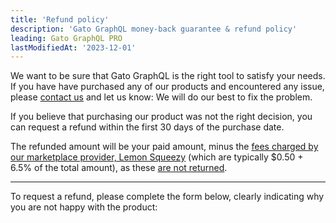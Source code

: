 ```yaml
---
title: 'Refund policy'
description: 'Gato GraphQL money-back guarantee & refund policy'
leading: Gato GraphQL PRO
lastModifiedAt: '2023-12-01'
---
```


We want to be sure that Gato GraphQL is the right tool to satisfy your needs. If you have have purchased any of our products and encountered any issue, please [contact us](/contact/) and let us know: We will do our best to fix the problem.

If you believe that purchasing our product was not the right decision, you can request a refund within the first 30 days of the purchase date.

The refunded amount will be your paid amount, minus the [fees charged by our marketplace provider, Lemon Squeezy](https://docs.lemonsqueezy.com/help/getting-started/fees) (which are typically $0.50 + 6.5% of the total amount), as these [are not returned](https://docs.lemonsqueezy.com/help/payments/refunds-chargebacks).

<hr/>

To request a refund, please complete the form below, clearly indicating why you are not happy with the product:

